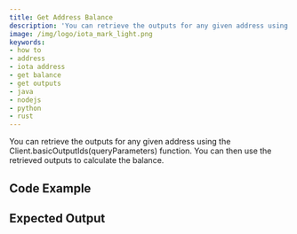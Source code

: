 ```yaml
---
title: Get Address Balance
description: 'You can retrieve the outputs for any given address using the Client.basicOutputIds(queryParameters) function. You can then use the retrieved outputs to calculate the balance.'
image: /img/logo/iota_mark_light.png
keywords:
- how to
- address
- iota address
- get balance
- get outputs
- java
- nodejs
- python
- rust
---
```




You can retrieve the outputs for any given address using the Client.basicOutputIds(queryParameters) function.
You can then use the retrieved outputs to calculate the balance.

## Code Example

<Tabs groupId="language">
    <TabItem value="rust" label="Rust">
        <RustCode/>
    </TabItem>
    <TabItem value="nodejs" label="Nodejs">
        <NodejsCode/>
    </TabItem>
    <TabItem value="python" label="Python">
        <PythonCode/>
    </TabItem>
    <TabItem value="java" label="Java">
        <JavaCode/>
    </TabItem>
</Tabs>

## Expected Output

<Tabs groupId="language">
    <TabItem value="rust" label="Rust">
        <RustOutput/>
    </TabItem>
    <TabItem value="nodejs" label="Nodejs">
        <NodejsOutput/>
    </TabItem>
    <TabItem value="python" label="Python">
        <PythonOutput/>
    </TabItem>
    <TabItem value="java" label="Java">
        <JavaOutput/>
    </TabItem>
</Tabs>
